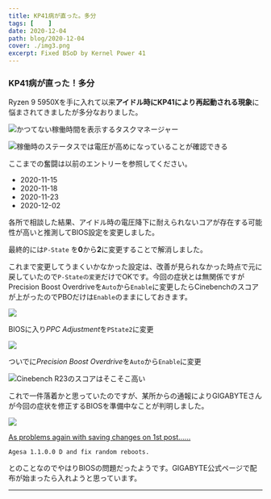 ```yaml
---
title: KP41病が直った。多分
tags: [    ]
date: 2020-12-04
path: blog/2020-12-04
cover: ./img3.png
excerpt: Fixed BSoD by Kernel Power 41
---
```


### KP41病が直った！多分

Ryzen 9 5950Xを手に入れて以来**アイドル時にKP41により再起動される現象**に悩まされてきましたが多分なおりました。

![かつてない稼働時間を表示するタスクマネージャー](./img2.png)

![稼働時のステータスでは電圧が高めになっていることが確認できる](./img3.png)

ここまでの奮闘は以前のエントリーを参照してください。

- <Link to="/blog/2020-11-15">2020-11-15</Link>
- <Link to="/blog/2020-11-18">2020-11-18</Link>
- <Link to="/blog/2020-11-23">2020-11-23</Link>
- <Link to="/blog/2020-12-02">2020-12-02</Link>

各所で相談した結果、アイドル時の電圧降下に耐えられないコアが存在する可能性が高いと推測してBIOS設定を変更しました。

最終的には`P-State` を**0**から**2**に変更することで解消しました。

これまで変更してうまくいかなかった設定は、改善が見られなかった時点で元に戻していたので`P-Stateの変更`だけでOKです。今回の症状とは無関係ですがPrecision Boost Overdriveを`Auto`から`Enable`に変更したらCinebenchのスコアが上がったのでPBOだけは`Enable`のままにしておきます。

![](./img5.png)

BIOSに入り*PPC Adjustment*を`PState2`に変更

![](./img6.png)

ついでに*Precision Boost Overdrive*を`Auto`から`Enable`に変更

![Cinebench R23のスコアはそこそこ高い](./img1.png)

これで一件落着かと思っていたのですが、某所からの通報によりGIGABYTEさんが今回の症状を修正するBIOSを準備中なことが判明しました。

![](./img4.png)

[As problems again with saving changes on 1st post......](https://www.tweaktownforum.com/forum/tech-support-from-vendors/gigabyte/28656-gigabyte-latest-beta-bios/page808#post975657)

`Agesa 1.1.0.0 D and fix random reboots.`

とのことなのでやはりBIOSの問題だったようです。GIGABYTE公式ページで配布が始まったら入れようと思っています。

---